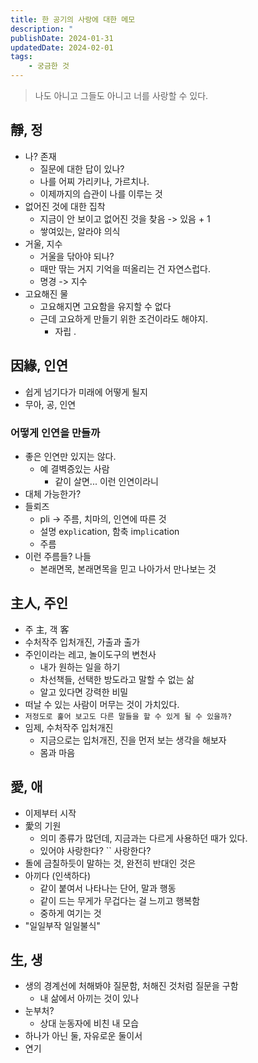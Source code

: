 ```yaml
---
title: 한 공기의 사랑에 대한 메모
description: "                                                                       "
publishDate: 2024-01-31
updatedDate: 2024-02-01
tags:
    - 궁금한 것
---
```


> 나도 아니고 그들도 아니고 너를 사랑할 수 있다.

## 靜, 정

-   나? 존재
    -   질문에 대한 답이 있나?
    -   나를 어찌 가리키나, 가르치나.
    -   이제까지의 습관이 나를 이루는 것
-   없어진 것에 대한 집착
    -   지금이 안 보이고 없어진 것을 찾음 -> 있음 + 1
    -   쌓여있는, 알라야 의식
-   거울, 지수
    -   거울을 닦아야 되나?
    -   때만 딲는 거지 기억을 떠올리는 건 자연스럽다.
    -   명경 -> 지수
-   고요해진 물
    -   고요해지면 고요함을 유지할 수 없다
    -   근데 고요하게 만들기 위한 조건이라도 해야지.
        -   자립 .

## 因緣, 인연

-   쉽게 넘기다가 미래에 어떻게 될지
-   무아, 공, 인연

### 어떻게 인연을 만들까

-   좋은 인연만 있지는 않다.
    -   예 결벽증있는 사람
        -   같이 살면... 이런 인연이라니
-   대체 가능한가?
-   들뢰즈
    -   pli -> 주름, 치마의, 인연에 따른 것
    -   설명 ex`pli`cation, 함축 im`pli`cation
    -   주름
-   이런 주름들? 나들
    -   본래면목, 본래면목을 믿고 나아가서 만나보는 것

## 主人, 주인

-   주 主, 객 客
-   수처작주 입처개진, 가출과 출가
-   주인이라는 레고, 놀이도구의 변천사
    -   내가 원하는 일을 하기
    -   차선책들, 선택한 방도라고 말할 수 없는 삶
    -   알고 있다면 강력한 비밀
-   떠날 수 있는 사람이 머무는 것이 가치있다.
-   `저정도로 훑어 보고도 다른 말들을 할 수 있게 될 수 있을까?`
-   임제, 수처작주 입처개진
    -   지금으로는 입처개진, 진을 먼저 보는 생각을 해보자
    -   몸과 마음

## 愛, 애

-   이제부터 시작
-   愛의 기원
    -   의미 종류가 많던데, 지금과는 다르게 사용하던 때가 있다.
    -   있어야 사랑한다? `` 사랑한다?
-   돌에 금칠하듯이 말하는 것, 완전히 반대인 것은
-   아끼다 (인색하다)
    -   같이 붙여서 나타나는 단어, 말과 행동
    -   같이 드는 무게가 무겁다는 걸 느끼고 행복함
    -   중하게 여기는 것
-   "일일부작 일일불식"

## 生, 생

-   생의 경계선에 처해봐야 질문함, 처해진 것처럼 질문을 구함
    -   내 삶에서 아끼는 것이 있나
-   눈부처?
    -   상대 눈동자에 비친 내 모습
-   하나가 아닌 둘, 자유로운 둘이서
-   연기

